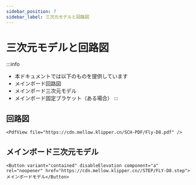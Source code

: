 ```yaml
---
sidebar_position: 7
sidebar_label: 三次元モデルと回路図
---
```


# 三次元モデルと回路図

:::info
* 本ドキュメントでは以下のものを提供しています
* メインボード回路図
* メインボード三次元モデル
* メインボード固定ブラケット（ある場合）
:::

## 回路図

    <PdfView file="https://cdn.mellow.klipper.cn/SCH-PDF/Fly-D8.pdf" />


## メインボード三次元モデル

    <Button variant="contained" disableElevation component="a" rel="noopener" href="https://cdn.mellow.klipper.cn//STEP/FLY-D8.step">メインボードモデル</Button>
